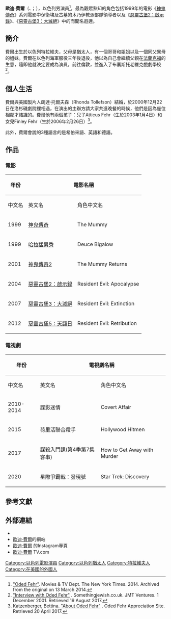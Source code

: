 {{藝人
| 姓名     = 歐迪·費爾
| 外文名=עודדפהר
| 英文名   = Oded Fehr
| 民族     = 以色列猶太人
| 出生日期 = {{Birth date and age|1970|11|23}}
|教育程度 = [[布裏斯托老維克戲劇學校|布裏斯托老維克戲劇學校]]
| 配偶     = 朗達·托爾夫森（Rhonda Tollefson）
|代表作 = [[惡靈古堡系列|惡靈古堡系列]]、[[神鬼傳奇系列|神鬼傳奇系列]]
|IMDb = 0004912
| type=男演員
| 图片 = Oded Fehr by Gage Skidmore.jpg
| 图片简介 = 歐迪·費爾2016年
| 国籍 = {{以色列}}
| 出生地点 = {{ISR}}[[特拉維夫|特拉維夫]]
| 职业     = 演员
| 语言     = [[英语|英语]]、[[希伯來語|希伯來語]]、[[德語|德語]]
| 活跃年代 = 1998年至今
| website  = http://www.oded-fehr.net/
}}
'''歐迪·費爾'''（{{lang-he|עודדפהר}}、{{lang-en|Oded Fehr}}；{{bd|1970年|11月23日}}），以色列男演員<ref> [https://web.archive.org/web/20140313212913/http://www.nytimes.com/movies/person/270036/Oded-Fehr/filmography "Oded Fehr"]. Movies & TV Dept. The New York Times. 2014. Archived from the original on 13 March 2014.</ref>，最為觀眾熟知的角色包括1999年的電影《[[神鬼傳奇|神鬼傳奇]]》系列電影中保衛埃及古墓的木乃伊教派部隊領導者以及《[[惡靈古堡2：啟示錄|惡靈古堡2：啟示錄]]》、《[[惡靈古堡3：大滅絕|惡靈古堡3：大滅絕]]》中的{{le|卡洛斯·奧利維拉|Carlos Oliveira}}而聞名遐邇。

==簡介==
費爾出生於以色列特拉維夫，父母是猶太人，有一個哥哥和姐姐以及一個同父異母的姐妹。費爾在以色列海軍服役三年後退役，他以為自己會繼續父親在[[法蘭克福|法蘭克福]]的生意，隨即他就決定要成為演員，前往倫敦，並進入了布裏斯托老維克戲劇學校<ref>[http://www.somethingjewish.co.uk/articles/69_interview_with_oded_.htm "Interview with Oded Fehr"] {{Wayback|url=http://www.somethingjewish.co.uk/articles/69_interview_with_oded_.htm |date=20070609151650 }}. Somethingjewish.co.uk. JMT Ventures. 1 December 2001. Retrieved 19 August 2017.</ref>。

==個人生活==
費爾與美國製片人朗達·托爾夫森（Rhonda Tollefson）結婚，於2000年12月22日在洛杉磯劇院裡相遇，在演出的主辦方請大家共進晚餐的時候，他們是因為座位相鄰才結識的。費爾他有兩個孩子：兒子Atticus Fehr（生於2003年1月4日）和女兒Finley Fehr（生於2006年2月26日）<ref>Katzenberger, Bettina. [http://www.odedfehr.de/oded.html "About Oded Fehr"] {{Wayback|url=http://www.odedfehr.de/oded.html |date=20210410142415 }}. Oded Fehr Appreciation Site. Retrieved 20 April 2017.</ref>。

此外，費爾會說的3種語言的是希伯來語、英語和德語。

==作品==
===電影===
{|class="wikitable"
|-
!rowspan="2"| 年份 || colspan="2" | 電影名稱 ||colspan="2"|  角色  
|-
! 中文名 ||  英文名 || 角色中文名  ||  角色英文名 
|-
| 1999
| [[盜墓迷城|神鬼傳奇]]  ||    The Mummy    ||    阿戴斯·貝
| Ardeth Bay
|-
| 1999
|[[哈拉猛男秀|哈拉猛男秀]] ||  Deuce Bigalow  ||    
| 
|-
| 2001
|[[盜墓迷城2|神鬼傳奇2]]||  The Mummy Returns   ||   阿戴斯·貝
| Ardeth Bay
|-
| 2004
|[[惡靈古堡2：啟示錄|惡靈古堡2：啟示錄]]  || Resident Evil: Apocalypse  || 卡洛斯·奧利維拉 
| Carlos Olivera
|-
| 2007
|[[惡靈古堡3：大滅絕|惡靈古堡3：大滅絕]]  || Resident Evil: Extinction  || 卡洛斯·奧利維拉 
| Carlos Olivera
|-
| 2012
|[[生化危机：惩罚|惡靈古堡5：天譴日]] || Resident Evil: Retribution  || 卡洛斯·奧利維拉 
| Carlos Olivera
|}

===電視劇===
{|class="wikitable"
|-
!rowspan="2"| 年份 || colspan="2" | 電視劇名稱 ||colspan="2"|  角色  
|-
! 中文名 ||  英文名 || 角色中文名  ||  角色英文名 
|-
| 2010-2014
|諜影迷情 ||  Covert Affair ||耶路  
| Eyal
|-
| 2015
|荷里活聯合殺手 ||  Hollywood Hitmen || 鮑比   
| Bob
|-
| 2017
|謀殺入門課(第4季第7集客串) || How to Get Away with Murder  || 總檢察官
|Attorney General Chase
|-
| 2020
|星際爭霸戰：發現號 || Star Trek: Discovery || 万斯
| Vance
|}

==參考文獻==
{{Reflist|2}}

==外部連結==
{{Commonscat|Oded Fehr}}
*{{IMDb name|4912}}
*[https://web.archive.org/web/20151208052441/http://www.oded-fehr.net/ 歐迪·費爾]的網站
*[https://www.instagram.com/odedfehr/ 歐迪·費爾] {{Wayback|url=https://www.instagram.com/odedfehr/ |date=20160304205645 }}的Instagram專頁
*[http://www.tv.com/people/oded-fehr/ 歐迪·費爾] {{Wayback|url=http://www.tv.com/people/oded-fehr/ |date=20210320034341 }}TV.com

{{Authority control}}
{{DEFAULTSORT:fehr}}
[[Category:以色列電影演員|Category:以色列電影演員]]
[[Category:以色列猶太人|Category:以色列猶太人]]
[[Category:特拉維夫人|Category:特拉維夫人]]
[[Category:在美國的外國人|Category:在美國的外國人]]